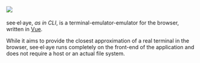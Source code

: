 
<Meta title="see·el·aye/Introduction"/>

# ![](/seeelaye.svg)

see·el·aye, _as in CLI_, is a terminal-emulator-emulator for the browser,
written in [Vue](https://v3.vuejs.org).

While it aims to provide the closest approximation of a real terminal in
the browser, see·el·aye runs completely on the front-end of the application and
does not require a host or an actual file system.
